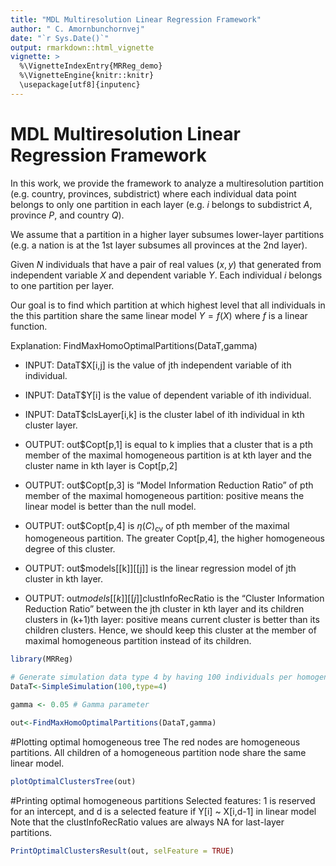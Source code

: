 ```yaml
---
title: "MDL Multiresolution Linear Regression Framework"
author: " C. Amornbunchornvej"
date: "`r Sys.Date()`"
output: rmarkdown::html_vignette
vignette: >
  %\VignetteIndexEntry{MRReg_demo} 
  %\VignetteEngine{knitr::knitr}
  \usepackage[utf8]{inputenc}
---
```


MDL Multiresolution Linear Regression Framework
===============================================
In this work, we provide the framework to analyze a multiresolution partition (e.g. country, provinces, subdistrict) where each individual data point belongs to only one partition in each layer (e.g. $i$ belongs to subdistrict $A$, province $P$, and country $Q$).

We assume that a partition in a higher layer subsumes lower-layer partitions (e.g. a nation is at the 1st layer subsumes all provinces at the 2nd layer). 

Given $N$ individuals that have a pair of real values $(x,y)$ that generated from  independent variable $X$ and dependent variable $Y$.
Each individual $i$ belongs to one partition per layer.

Our goal is to find which partition at which highest level that all individuals  in the this partition share the same linear model $Y=f(X)$ where $f$ is a linear function.

Explanation: FindMaxHomoOptimalPartitions(DataT,gamma)

- INPUT: DataT$X[i,j] is the value of jth independent variable of ith individual. 
- INPUT: DataT$Y[i] is the value of dependent variable of ith individual. 
- INPUT: DataT$clsLayer[i,k] is the cluster label of ith individual in kth cluster layer.

- OUTPUT: out$Copt[p,1] is equal to k implies that a cluster that is a pth member of the maximal homogeneous partition is at kth layer and the cluster name in kth layer is Copt[p,2]
- OUTPUT: out$Copt[p,3] is "Model Information Reduction Ratio" of pth member of the maximal homogeneous partition: positive means the linear model is better than the null model.
- OUTPUT: out$Copt[p,4] is $\eta( {C} )_{\text{cv}}$  of pth member of the maximal homogeneous partition. The greater Copt[p,4], the higher homogeneous degree of this cluster.
- OUTPUT: out$models[[k]][[j]] is the linear regression model of jth cluster in kth layer.
- OUTPUT: out$models[[k]][[j]]$clustInfoRecRatio is the "Cluster Information Reduction Ratio" between the jth cluster in kth layer and its children clusters in (k+1)th layer: positive means current cluster is better than its children clusters. Hence, we should keep this cluster at the member of maximal homogeneous partition instead of its children. 

```r
library(MRReg)

# Generate simulation data type 4 by having 100 individuals per homogeneous partition.
DataT<-SimpleSimulation(100,type=4)

gamma <- 0.05 # Gamma parameter

out<-FindMaxHomoOptimalPartitions(DataT,gamma)

```

#Plotting optimal homogeneous tree
The red nodes are homogeneous partitions.
All children of a homogeneous partition node share the same linear model.
```r
plotOptimalClustersTree(out)
```

#Printing optimal homogeneous partitions
Selected features: 1 is reserved for an intercept, and d is a selected feature if Y[i] ~ X[i,d-1] in linear model
Note that the clustInfoRecRatio values are always NA for last-layer partitions.
```r
PrintOptimalClustersResult(out, selFeature = TRUE)
```

